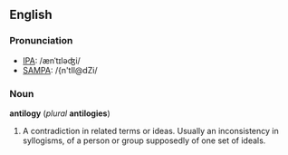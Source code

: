 ==English==
===Pronunciation===
*[[IPA]]: /ænˈtɪləʤi/
*[[SAMPA]]: /{n'tIl@dZi/

===Noun===
'''antilogy''' (''plural'' '''antilogies''')

#A contradiction in related terms or ideas. Usually an inconsistency in syllogisms, of a person or group supposedly of one set of ideals.